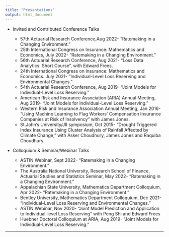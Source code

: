 ```yaml
---
title: "Presentations"
output: html_document
---
```



- Invited and Contributed Conference Talks

    - 57th Actuarial Research Conference,Aug 2022- “Ratemaking in a Changing Environment.”
    - 25th International Congress on Insurance: Mathematics and Economics, July 2022- “Ratemaking in a Changing Environment.”
    - 56th Actuarial Research Conference, Aug 2021- “Loss Data Analytics: Short Course”, with Edward Frees. 
    - 24th International Congress on Insurance: Mathematics and Economics. July 2021- “Individual-Level Loss Reserving and Environmental Changes.”
    - 54th Actuarial Research Conference, Aug 2019- “Joint Models for Individual-Level Loss Reserving.”
    - American Risk and Insurance Association (ARIA) Annual Meeting, Aug 2019- “Joint Models for Individual-Level Loss Reserving.”
    - Western Risk and Insurance Association Annual Meeting, Jan 2016- “Using Machine Learning to Flag Workers’ Compensation Insurance Companies at Risk of Insolvency” with James Jones.
    - St.John’s University/JII symposium, Oct 2015- “Drought Triggered Index Insurance Using Cluster Analysis of Rainfall Affected by Climate Change,” with Asker Choudhury, James Jones and Raquiba Choudhury.



- Colloquium & Seminar/Webinar Talks

    - ASTIN Webinar, Sept 2022- “Ratemaking in a Changing Environment.”
    - The Australia National University, Research School of Finance, Actuarial Studies and Statistics Seminar, May 2022- “Ratemaking in a Changing Environment.”
    - Appalachian State University, Mathematics Department Colloquium, Apr 2022- “Ratemaking in a Changing Environment.”
    - Bentley University, Mathematics Department Colloquium, Dec 2021- “Individual-Level Loss Reserving and Environmental Changes.”
    - ASTIN Webinar, Nov 2020- “Joint Model Prediction and Application to Individual-level Loss Reserving” with Peng Shi and Edward Frees
    - Huebner Doctoral Colloquium at ARIA, Aug 2019- “Joint Models for Individual-Level Loss Reserving.”






* * *